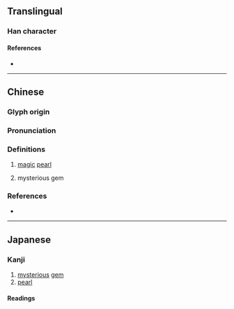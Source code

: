 {{character info}}
{{character info|0x2F92B}}
==Translingual==

===Han character===
{{Han char|rn=96|rad=玉|as=04|sn=8|four=17120|canj=MGB,XMGB|ids=⿰𤣩月}}
====References====
* {{Han ref|kx=0728.100|dkj=20867|hdz=21104.150|uh=73A5|ud=29605|bh=AAB5|bd=43701}}

----

==Chinese==
{{zh-forms}}

===Glyph origin===
{{Han etym}}

===Pronunciation===
{{zh-pron
|m=yuè
|c=jyut6
|mc=y
|oc=y
|cat=n
}}

===Definitions===
{{zh-hanzi}}

# {{lb|zh|Chinese mythology}} [[magic]] [[pearl]]
# mysterious gem

===References===
* {{R:twedu|C07378}}

----

==Japanese==

===Kanji===
{{ja-kanji|grade=|rs=玉04}}

# [[mysterious]] [[gem]]
# [[pearl]]

====Readings====
{{ja-readings
|goon=がち<ぐわち
|kanon=げつ<げつ<ぐゑつ
}}